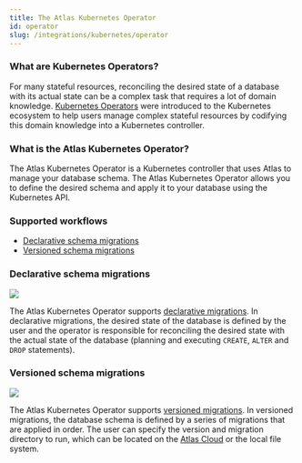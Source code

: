 ```yaml
---
title: The Atlas Kubernetes Operator
id: operator
slug: /integrations/kubernetes/operator
---
```


### What are Kubernetes Operators?

For many stateful resources, reconciling the desired state of a database with its actual state
can be a complex task that requires a lot of domain knowledge. [Kubernetes Operators](https://kubernetes.io/docs/concepts/extend-kubernetes/operator/)
were introduced to the Kubernetes ecosystem to help users manage complex stateful resources by codifying
this domain knowledge into a Kubernetes controller.

### What is the Atlas Kubernetes Operator?

The Atlas Kubernetes Operator is a Kubernetes controller that uses Atlas to manage
your database schema. The Atlas Kubernetes Operator allows you to define the desired schema 
and apply it to your database using the Kubernetes API.

### Supported workflows

* [Declarative schema migrations](#declarative-schema-migrations)
* [Versioned schema migrations](#versioned-schema-migrations)

### Declarative schema migrations

![](https://atlasgo.io/uploads/images/operator-declarative.png)

The Atlas Kubernetes Operator supports [declarative migrations](https://atlasgo.io/concepts/declarative-vs-versioned#declarative-migrations).
In declarative migrations, the desired state of the database is defined by the user and the operator is responsible
for reconciling the desired state with the actual state of the database (planning and executing `CREATE`, `ALTER`
and `DROP` statements).

### Versioned schema migrations

![](https://atlasgo.io/uploads/images/operator-versioned.png)

The Atlas Kubernetes Operator supports [versioned migrations](https://atlasgo.io/concepts/declarative-vs-versioned#versioned-migrations).
In versioned migrations, the database schema is defined by a series of migrations that are applied in order. The user can specify the version
and migration directory to run, which can be located on the [Atlas Cloud](https://atlasgo.io/cloud/getting-started) or the local file system.
